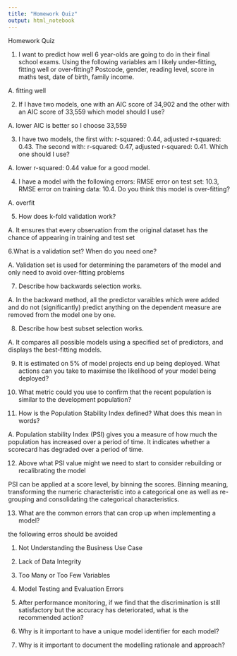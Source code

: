 ```yaml
---
title: "Homework Quiz"
output: html_notebook
---
```


Homework Quiz

1. I want to predict how well 6 year-olds are going to do in their final school exams. Using the following variables am I likely under-fitting, fitting well or over-fitting? Postcode, gender, reading level, score in maths test, date of birth, family income.

A. fitting well

2. If I have two models, one with an AIC score of 34,902 and the other with an AIC score of 33,559 which model should I use?

A. lower AIC is better so I choose 33,559

3. I have two models, the first with: r-squared: 0.44, adjusted r-squared: 0.43. The second with: r-squared: 0.47, adjusted r-squared: 0.41. Which one should I use?

A. lower r-squared: 0.44 value for a good model.


4. I have a model with the following errors: RMSE error on test set: 10.3, RMSE error on training data: 10.4. Do you think this model is over-fitting?

A. overfit

5. How does k-fold validation work?

A. It ensures that every observation from the original dataset has the chance of appearing in training and test set


6.What is a validation set? When do you need one?

A. Validation set is used for determining the parameters of the model and only need to avoid over-fitting problems

7. Describe how backwards selection works.

A. In the backward method, all the predictor varaibles which were added and do not (significantly) predict anything on the dependent measure are removed from the model one by one.

8. Describe how best subset selection works.

A. It compares all possible models using a specified set of predictors, and displays the best-fitting models.

9. It is estimated on 5% of model projects end up being deployed. What actions can you take to maximise the likelihood of your model being deployed?



10. What metric could you use to confirm that the recent population is similar to the development population?

11. How is the Population Stability Index defined? What does this mean in words?

A. Population stability Index (PSI) gives you a measure of how much the population has increased over a period of time. It indicates whether a scorecard has degraded over a period of time.

12. Above what PSI value might we need to start to consider rebuilding or recalibrating the model

PSI can be applied at a score level, by binning the scores. Binning meaning, transforming the numeric characteristic into a categorical one as well as re-grouping and consolidating the categorical characteristics.

13. What are the common errors that can crop up when implementing a model?

the following erros should be avoided 

1. Not Understanding the Business Use Case
2. Lack of Data Integrity
3. Too Many or Too Few Variables
4. Model Testing and Evaluation Errors


14. After performance monitoring, if we find that the discrimination is still satisfactory but the accuracy has deteriorated, what is the recommended action?


15. Why is it important to have a unique model identifier for each model?


16. Why is it important to document the modelling rationale and approach?



























































